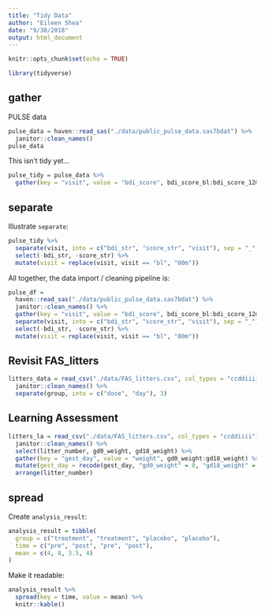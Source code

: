 ```yaml
---
title: "Tidy Data"
author: "Eileen Shea"
date: "9/30/2018"
output: html_document
---
```


```r
knitr::opts_chunk$set(echo = TRUE)

library(tidyverse)
```

## gather

PULSE data

```r
pulse_data = haven::read_sas("./data/public_pulse_data.sas7bdat") %>%
  janitor::clean_names()
pulse_data
```

This isn't tidy yet...

```r
pulse_tidy = pulse_data %>% 
  gather(key = "visit", value = "bdi_score", bdi_score_bl:bdi_score_12m)
```

## separate

Illustrate `separate`:

```r
pulse_tidy %>% 
  separate(visit, into = c("bdi_str", "score_str", "visit"), sep = "_") %>% 
  select(-bdi_str, -score_str) %>% 
  mutate(visit = replace(visit, visit == "bl", "00m"))
```

All together, the data import / cleaning pipeline is:

```r
pulse_df =  
  haven::read_sas("./data/public_pulse_data.sas7bdat") %>%
  janitor::clean_names() %>% 
  gather(key = "visit", value = "bdi_score", bdi_score_bl:bdi_score_12m) %>% 
  separate(visit, into = c("bdi_str", "score_str", "visit"), sep = "_") %>% 
  select(-bdi_str, -score_str) %>% 
  mutate(visit = replace(visit, visit == "bl", "00m"))
```


## Revisit FAS_litters

```r
litters_data = read_csv("./data/FAS_litters.csv", col_types = "ccddiiii") %>% 
  janitor::clean_names() %>% 
  separate(group, into = c("dose", "day"), 3)
```

## Learning Assessment

```r
litters_la = read_csv("./data/FAS_litters.csv", col_types = "ccddiiii") %>% 
  janitor::clean_names() %>% 
  select(litter_number, gd0_weight, gd18_weight) %>% 
  gather(key = "gest_day", value = "weight", gd0_weight:gd18_weight) %>% 
  mutate(gest_day = recode(gest_day, "gd0_weight" = 0, "gd18_weight" = 18)) %>% 
  arrange(litter_number)
```

## spread

Create `analysis_result`:

```r
analysis_result = tibble(
  group = c("treatment", "treatment", "placebo", "placebo"),
  time = c("pre", "post", "pre", "post"),
  mean = c(4, 8, 3.5, 4)
)
```

Make it readable:

```r
analysis_result %>% 
  spread(key = time, value = mean) %>% 
  knitr::kable()
```



